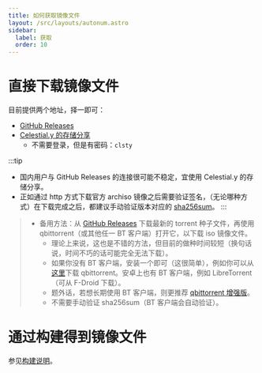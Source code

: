 ```yaml
---
title: 如何获取镜像文件
layout: /src/layouts/autonum.astro
sidebar:
  label: 获取
  order: 10
---
```


# 直接下载镜像文件
目前提供两个地址，择一即可：
- [GitHub Releases](https://github.com/clsty/arCNiso/releases/latest)
- [Celestial.y 的存储分享](https://alist.clsty.link/arCNiso)
  - 不需要登录，但是有密码：`clsty`

:::tip
- 国内用户与 GitHub Releases 的连接很可能不稳定，宜使用 Celestial.y 的存储分享。
- 正如通过 http 方式下载官方 archiso 镜像之后需要验证签名，（无论哪种方式）在下载完成之后，都建议手动验证版本对应的 [sha256sum](https://github.com/clsty/arCNiso/releases)。
:::

> - 备用方法：从 [GitHub Releases](https://github.com/clsty/arCNiso/releases/latest/download/arCNiso.latest.torrent) 下载最新的 torrent 种子文件，再使用 qbittorrent（或其他任一 BT 客户端）打开它，以下载 iso 镜像文件。
>   - 理论上来说，这也是不错的方法，但目前的做种时间较短（换句话说，时间不巧的话可能完全无法下载）。
>   - 如果你没有 BT 客户端，安装一个即可（这很简单），例如你可以从[这里](https://www.qbittorrent.org/download)下载 qbittorrent。安卓上也有 BT 客户端，例如 LibreTorrent（可从 F-Droid 下载）。
>   - 题外话，若想长期使用 BT 客户端，则更推荐 [qbittorrent 增强版](https://github.com/c0re100/qBittorrent-Enhanced-Edition)。
>   - 不需要手动验证 sha256sum（BT 客户端会自动验证）。

# 通过构建得到镜像文件
参见[构建说明](/dev/build)。
